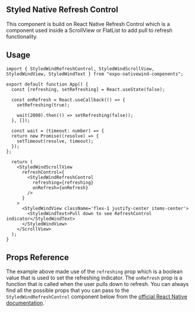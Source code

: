 ## Styled Native Refresh Control

This component is build on React Native Refresh Control which is a component used inside a ScrollView or FlatList to add pull to refresh functionality.

## Usage

```tsx filename="App.tsx" showLineNumbers copy
import { StyledWindRefreshControl, StyledWindScrollView, StyledWindView, StyledWindText } from "expo-nativewind-components";

export default function App() {
  const [refreshing, setRefreshing] = React.useState(false);

  const onRefresh = React.useCallback(() => {
    setRefreshing(true);

    wait(2000).then(() => setRefreshing(false));
  }, []);

  const wait = (timeout: number) => {
  return new Promise((resolve) => {
    setTimeout(resolve, timeout);
  });
};

  return (
    <StyledWindScrollView
      refreshControl={
        <StyledWindRefreshControl
          refreshing={refreshing}
          onRefresh={onRefresh}
        />
      }
    >
      <StyledWindView className='flex-1 justify-center items-center'>
        <StyledWindText>Pull down to see RefreshControl indicator</StyledWindText>
      </StyledWindView>
    </ScrollView>
  );
}

```

## Props Reference

The example above made use of the `refreshing` prop which is a boolean value that is used to set the refreshing indicator. The `onRefresh` prop is a function that is called when the user pulls down to refresh. You can always find all the possible props that you can pass to the `StyledWindRefreshControl` component below from the [official React Native documentation](https://reactnative.dev/docs/refreshcontrol#props).`